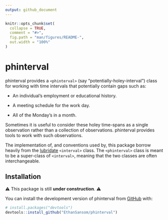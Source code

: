 ```yaml
---
output: github_document
---
```


<!-- README.md is generated from README.Rmd. Please edit that file -->

```r
knitr::opts_chunk$set(
  collapse = TRUE,
  comment = "#>",
  fig.path = "man/figures/README-",
  out.width = "100%"
)
```

# phinterval

<!-- badges: start -->

<!-- badges: end -->

phinterval provides a `<phinterval>` (say "potentially-holey-interval") class for working with time intervals that potentially contain gaps such as:

-   An individual's employment or educational history.

-   A meeting schedule for the work day.

-   All of the Monday's in a month.

Sometimes it is useful to consider these holey time-spans as a single observation rather than a collection of observations. phinterval provides tools to work with such observations.

The implementation of, and conventions used by, this package borrow heavily from
the [lubridate](https://lubridate.tidyverse.org/) `<interval>` class. The 
`<phinterval>` class is meant to be a super-class of `<interval>`, meaning that the two
classes are often interchangeable.

## Installation

⚠️ This package is still **under construction**. ⚠️

You can install the development version of phinterval from [GitHub](https://github.com/) with:

``` r
# install.packages("devtools")
devtools::install_github("EthanSansom/phinterval")
```
